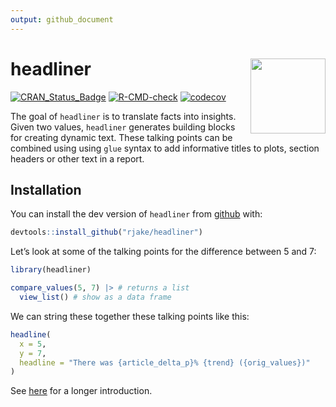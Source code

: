 ```yaml
---
output: github_document
---
```


<!-- README.md is generated from README.Rmd. Please edit that file -->
# headliner <img src="man/figures/logo.png" align="right" alt="" width="120" />

<!-- badges: start -->
[![CRAN\_Status\_Badge](https://www.r-pkg.org/badges/version/headliner)](https://cran.r-project.org/package=headliner)
[![R-CMD-check](https://github.com/rjake/headliner/workflows/R-CMD-check/badge.svg)](https://github.com/rjake/headliner/actions)
[![codecov](https://codecov.io/gh/rjake/headliner/branch/main/graph/badge.svg?token=2OZ6INQBYA)](https://codecov.io/gh/rjake/headliner)
<!-- [![CRAN Downloads](https://cranlogs.r-pkg.org/badges/grand-total/headliner)](https://cran.r-project.org/package=headliner) -->
<!-- badges: end -->

The goal of `headliner` is to translate facts into insights. Given two values, `headliner` generates building blocks for creating dynamic text. These talking points can be combined using using `glue` syntax to add informative titles to plots, section headers or other text in a report.

## Installation

You can install the dev version of `headliner` from [github](https://github.com/rjake/headliner) with:

``` r
devtools::install_github("rjake/headliner")
```

Let's look at some of the talking points for the difference between 5 and 7:
```r
library(headliner)

compare_values(5, 7) |> # returns a list
  view_list() # show as a data frame
```

We can string these together these talking points like this:

```r
headline(
  x = 5, 
  y = 7, 
  headline = "There was {article_delta_p}% {trend} ({orig_values})"
)
```


See [here](https://rjake.github.io/headliner/articles/intro.html) for a longer introduction.
